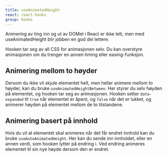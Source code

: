 ```yaml
---
title: useAnimatedHeight
react: react-hooks
group: hooks
---
```



<Ingress>
    Animering av ting inn og ut av DOMet i React er ikke lett, men med useAnimatedHeight blir jobben en god del lettere.
</Ingress>

<ComponentExample title="useAnimatedHeight" component={AnimationExample} codeExample={animationExampleCode} />

Hooken tar seg av all CSS for animasjonen selv. Du kan overstyre animasjonen om du trenger en annen timing eller easing-funksjon.

## Animering mellom to høyder

Dersom du ikke vil skjule elementet helt, men heller animere mellom to høyder, kan du bruke `useAnimatedHeightBetween`. Her styrer du selv
høyden på elementet, og hooken tar seg av animasjonen. Hooken setter `data-expanded` til `true` når elementet er åpent, og `false` når det er lukket,
og animerer høyden på elementet mellom de to tilstandene.

<ComponentExample
    title="useAnimatedHeightBetween"
    component={AnimationBetweenExample}
    codeExample={animationBetweenExampleCode}
/>

## Animering basert på innhold

Hvis du vil at elementet skal animeres når det får endret innhold kan du bruke `useAutoAnimatedHeight`. Her kan du sende inn innholdet, eller
en annen verdi, som hooken lytter på endring i. Ved endring animeres elementet til sin nye høyde dersom den er endret.

<ComponentExample
    title="useAutoAnimatedHeight"
    component={AutoAnimationExample}
    codeExample={autoAnimationExampleCode}
/>
